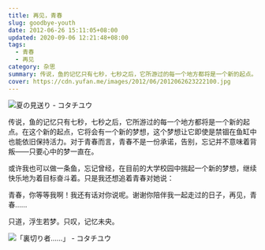 ```yaml
---
title: 再见，青春
slug: goodbye-youth
date: 2012-06-26 15:11:05+08:00
updated: 2020-09-06 12:21:48+08:00
tags:
  - 青春
  - 再见
category: 杂思
summary: 传说，鱼的记忆只有七秒，七秒之后，它所游过的每一个地方都将是一个新的起点。在这个新的起点，它将会有一个新的梦想，这个梦想让它即使是禁锢在鱼缸中也能依旧保持活力。
cover: https://cdn.yufan.me/images/2012/06/2012062623222100.jpg
---
```


![夏の見送り - コタチユウ](https://cdn.yufan.me/images/2012/06/2012062623233900.jpg)

<MusicPlayer netease={435307128} />

传说，鱼的记忆只有七秒，七秒之后，它所游过的每一个地方都将是一个新的起点。在这个新的起点，它将会有一个新的梦想，这个梦想让它即使是禁锢在鱼缸中也能依旧保持活力。对于青春而言，青春不是一份承诺，告别，忘记并不意味着背叛——只要心中的梦一直在。

或许我也可以做一条鱼，忘记曾经，在目前的大学校园中揣起一个新的梦想，继续快乐地为着目标奋斗着。只是我还想追着青春对她说：

青春，你等等我啊！我还有话对你说呢。谢谢你陪伴我一起走过的日子，再见，青春……

只道，浮生若梦。只叹，记忆未央。

![「裏切り者……」 - コタチユウ](https://cdn.yufan.me/images/2012/06/2012062623233400.jpg)
